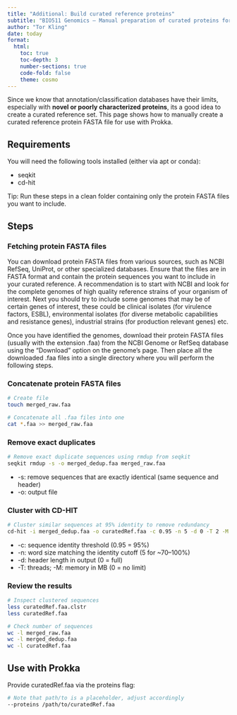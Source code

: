 ```yaml
---
title: "Additional: Build curated reference proteins"
subtitle: "BIO511 Genomics — Manual preparation of curated proteins for Prokka"
author: "Tor Kling"
date: today
format:
  html:
    toc: true
    toc-depth: 3
    number-sections: true
    code-fold: false
    theme: cosmo
---
```


Since we know that annotation/classification databases have their limits, especially with **novel or poorly characterized proteins**, its a good idea to create a curated reference set. This page shows how to manually create a curated reference protein FASTA file for use with Prokka.

## Requirements

You will need the following tools installed (either via apt or conda):

- seqkit
- cd-hit

Tip: Run these steps in a clean folder containing only the protein FASTA files you want to include.

## Steps

### Fetching protein FASTA files

You can download protein FASTA files from various sources, such as NCBI RefSeq, UniProt, or other specialized databases. Ensure that the files are in FASTA format and contain the protein sequences you want to include in your curated reference. A recommendation is to start with NCBI and look for the complete genomes of high quality reference strains of your organism of interest. Next you should try to include some genomes that may be of certain genes of interest, these could be clinical isolates (for virulence factors, ESBL), environmental isolates (for diverse metabolic capabilities and resistance genes), industrial strains (for production relevant genes) etc.

Once you have identified the genomes, download their protein FASTA files (usually with the extension .faa) from the NCBI Genome or RefSeq database using the "Download" option on the genome's page. Then place all the downloaded .faa files into a single directory where you will perform the following steps.

### Concatenate protein FASTA files
```bash
# Create file 
touch merged_raw.faa

# Concatenate all .faa files into one
cat *.faa >> merged_raw.faa
```

### Remove exact duplicates
```bash
# Remove exact duplicate sequences using rmdup from seqkit
seqkit rmdup -s -o merged_dedup.faa merged_raw.faa
```

- -s: remove sequences that are exactly identical (same sequence and header)
- -o: output file

### Cluster with CD-HIT 
```bash
# Cluster similar sequences at 95% identity to remove redundancy
cd-hit -i merged_dedup.faa -o curatedRef.faa -c 0.95 -n 5 -d 0 -T 2 -M 0
```

- -c: sequence identity threshold (0.95 = 95%)
- -n: word size matching the identity cutoff (5 for ~70–100%)
- -d: header length in output (0 = full)
- -T: threads; -M: memory in MB (0 = no limit)

### Review the results
```bash
# Inspect clustered sequences
less curatedRef.faa.clstr
less curatedRef.faa

# Check number of sequences
wc -l merged_raw.faa
wc -l merged_dedup.faa
wc -l curatedRef.faa
```

## Use with Prokka
Provide curatedRef.faa via the proteins flag:
```bash
# Note that path/to is a placeholder, adjust accordingly
--proteins /path/to/curatedRef.faa
```